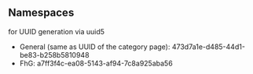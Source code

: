 == Namespaces ==
for UUID generation via uuid5

* General (same as UUID of the category page): 473d7a1e-d485-44d1-be83-b258b5810948
* FhG: a7ff3f4c-ea08-5143-af94-7c8a925aba56